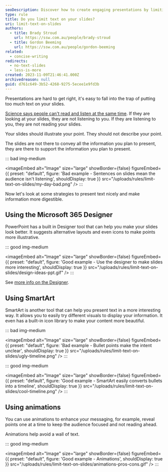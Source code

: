 ```yaml
---
seoDescription: Discover how to create engaging presentations by limiting text on your slides
type: rule
title: Do you limit text on your slides?
uri: limit-text-on-slides
authors:
  - title: Brady Stroud
    url: https://ssw.com.au/people/brady-stroud
  - title: Gordon Beeming
    url: https://ssw.com.au/people/gordon-beeming
related:
  - concise-writing
redirects:
  - no-text-slides
  - less-is-more
created: 2023-11-09T21:46:41.000Z
archivedreason: null
guid: d761c649-3b52-4268-9275-5ecee1e9fd3b
---
```


Presentations are hard to get right, it's easy to fall into the trap of putting too much text on your slides.

[Science says people can't read and listen at the same time](https://www.linkedin.com/pulse/science-says-you-cant-read-listen-same-time-andrea-pacini). If they are looking at your slides, they are not listening to you. If they are listening to you, they are not reading your slides.

<!-- endintro -->

<youtubeEmbed url="https://www.youtube.com/watch?v=-NVXHOavBpA" description="Video: PowerPoint Sucks and Why It Shouldn't (5 min)" />

Your slides should illustrate your point. They should not describe your point.

The slides are not there to convey all the information you plan to present, they are there to support the information you plan to present.

::: bad img-medium

<imageEmbed
  alt="Image"
  size="large"
  showBorder={false}
  figureEmbed={{
    preset: "default",
    figure: 'Bad example - Sentences on slides mean the audience isn\'t listening',
    shouldDisplay: true
  }}
  src="/uploads/rules/limit-text-on-slides/my-day-bad.png"
/>
:::

Now let's look at some strategies to present text nicely and make information more digestible.

## Using the Microsoft 365 Designer

PowerPoint has a built in Designer tool that can help you make your slides look better. It suggests alternative layouts and even icons to make points more illustrative.

::: good img-medium

<imageEmbed
  alt="Image"
  size="large"
  showBorder={false}
  figureEmbed={{
    preset: "default",
    figure: 'Good example - Use the designer to make slides more interesting',
    shouldDisplay: true
  }}
  src="/uploads/rules/limit-text-on-slides/design-ideas-ppt.gif"
/>
:::

See [more info on the Designer](https://support.microsoft.com/en-us/office/create-professional-slide-layouts-with-designer-53c77d7b-dc40-45c2-b684-81415eac0617).

## Using SmartArt

SmartArt is another tool that can help you present text in a more interesting way. It allows you to easily try different visuals to display your information. It even has a built-in icon library to make your content more beautiful.

::: bad img-medium

<imageEmbed
  alt="Image"
  size="large"
  showBorder={false}
  figureEmbed={{
    preset: "default",
    figure: 'Bad example - Bullet points make the intent unclear',
    shouldDisplay: true
  }}
  src="/uploads/rules/limit-text-on-slides/ugly-timeline.png"
/>
:::

::: good img-medium

<imageEmbed
  alt="Image"
  size="large"
  showBorder={false}
  figureEmbed={{
    preset: "default",
    figure: 'Good example - SmartArt easily converts bullets into a timeline',
    shouldDisplay: true
  }}
  src="/uploads/rules/limit-text-on-slides/cool-timeline.png"
/>
:::

## Using animations

You can use animations to enhance your messaging, for example, reveal points one at a time to keep the audience focused and not reading ahead.

Animations help avoid a wall of text.

::: good img-medium

<imageEmbed
  alt="Image"
  size="large"
  showBorder={false}
  figureEmbed={{
    preset: "default",
    figure: 'Good example - Animations',
    shouldDisplay: true
  }}
  src="/uploads/rules/limit-text-on-slides/animations-pros-cons.gif"
/>
:::